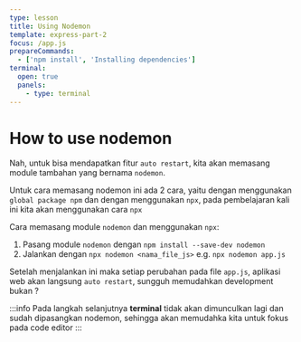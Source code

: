 ```yaml
---
type: lesson
title: Using Nodemon
template: express-part-2
focus: /app.js
prepareCommands:
  - ['npm install', 'Installing dependencies']
terminal:
  open: true
  panels:
    - type: terminal
---
```


# How to use nodemon

Nah, untuk bisa mendapatkan fitur `auto restart`, kita akan memasang module 
tambahan yang bernama `nodemon`.

Untuk cara memasang nodemon ini ada 2 cara, yaitu dengan menggunakan 
`global package npm` dan dengan menggunakan `npx`, pada pembelajaran kali ini
kita akan menggunakan cara `npx`

Cara memasang module `nodemon` dan menggunakan `npx`:
1. Pasang module `nodemon` dengan `npm install --save-dev nodemon`
2. Jalankan dengan `npx nodemon <nama_file_js>` e.g. `npx nodemon app.js`

Setelah menjalankan ini maka setiap perubahan pada file `app.js`, aplikasi web 
akan langsung `auto restart`, sungguh memudahkan development bukan ?

:::info
Pada langkah selanjutnya **terminal** tidak akan dimunculkan lagi dan sudah dipasangkan nodemon, sehingga akan memudahka kita untuk fokus pada code editor
:::